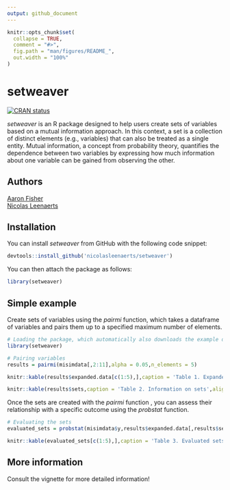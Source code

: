 ```yaml
---
output: github_document
---
```


```r
knitr::opts_chunk$set(
  collapse = TRUE,
  comment = "#>",
  fig.path = "man/figures/README_",
  out.width = "100%"
)
```

# setweaver

<!-- badges: start -->
[![CRAN status](https://www.r-pkg.org/badges/version/setweaver)](https://CRAN.R-project.org/package=setweaver)
<!-- badges: end -->

*setweaver* is an R package designed to help users create sets of variables based on a mutual information approach. In this context, a set is a collection of distinct elements (e.g., variables) that can also be treated as a single entity. Mutual information, a concept from probability theory, quantifies the dependence between two variables by expressing how much information about one variable can be gained from observing the other.

## Authors
[Aaron Fisher](https://psychology.berkeley.edu/people/aaron-fisher)\
[Nicolas Leenaerts](https://nicolasleenaerts.github.io/)

## Installation

You can install *setweaver* from GitHub with the following code snippet:

``` r
devtools::install_github('nicolasleenaerts/setweaver')
```

You can then attach the package as follows:

```r
library(setweaver)
```

## Simple example 

Create sets of variables using the *pairmi* function, which takes a dataframe of variables and pairs them up to a specified maximum number of elements. 

```r
# Loading the package, which automatically also downloads the example data (misimdata)
library(setweaver) 

# Pairing variables
results = pairmi(misimdata[,2:11],alpha = 0.05,n_elements = 5)
```

```r
knitr::kable(results$expanded.data[c(1:5),],caption = 'Table 1. Expanded Data',align = c('c'))
```

```r
knitr::kable(results$sets,caption = 'Table 2. Information on sets',align = c('c'))
```


Once the sets are created with the *pairmi* function , you can assess their relationship with a specific outcome using the *probstat* function. 

```r
# Evaluating the sets
evaluated_sets = probstat(misimdata$y,results$expanded.data[,results$sets$set],nfolds = 5)
```

```r
knitr::kable(evaluated_sets[c(1:5),],caption = 'Table 3. Evaluated sets',align = c('c'))
```

## More information

Consult the vignette for more detailed information!